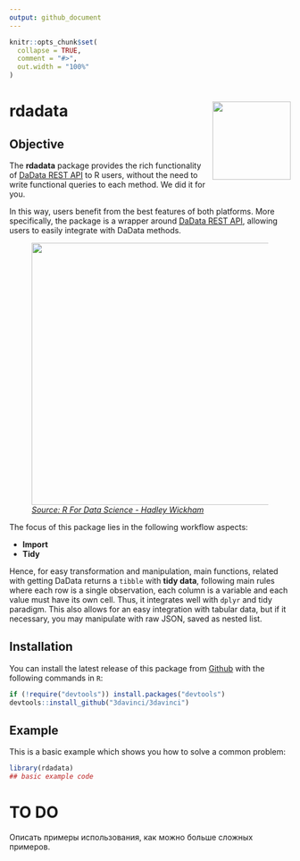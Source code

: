 ```yaml
---
output: github_document
---
```


<!-- README.md is generated from README.Rmd. Please edit that file -->

```r
knitr::opts_chunk$set(
  collapse = TRUE,
  comment = "#>",
  out.width = "100%"
)
```

# rdadata<img src="man/figures/logo.png" align="right" height=140/>

## Objective

The **rdadata** package provides the rich functionality of [DaData REST API](https://dadata.ru/api/) to R users, without the need to write functional queries to each method. We did it for you.

In this way, users benefit from the best features of both platforms. More specifically, the package is a wrapper around [DaData REST API](https://dadata.ru/api/), allowing users to easily integrate with DaData methods.

<figure>
  <img src="man/figures/wrangle.png" style="width:469px;height=184px">
  <figcaption><a href="https://r4ds.had.co.nz/"><i>Source: R For Data Science - Hadley Wickham</i></a></figcaption>
</figure>


The focus of this package lies in the following workflow aspects:

- __Import__
- __Tidy__

Hence, for easy transformation and manipulation, main functions, related with getting DaData returns a `tibble` with **tidy data**, following main rules where each row is a single observation, each column is a variable and each value must have its own cell. Thus, it integrates well with `dplyr` and tidy paradigm. This also allows for an easy integration with tabular data, but if it necessary, you may manipulate with raw JSON, saved as nested list.



## Installation


You can install the latest release of this package from [Github](https://github.com/3davinci/rdadata) with the following commands in `R`:

```r
if (!require("devtools")) install.packages("devtools")
devtools::install_github("3davinci/3davinci")
```

## Example

This is a basic example which shows you how to solve a common problem:

```r
library(rdadata)
## basic example code
```

# TO DO
Описать примеры использования, как можно больше сложных примеров.
